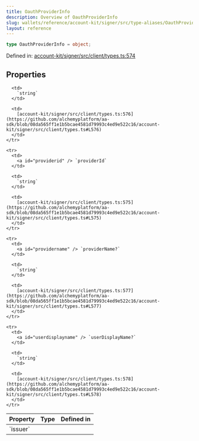```yaml
---
title: OauthProviderInfo
description: Overview of OauthProviderInfo
slug: wallets/reference/account-kit/signer/src/type-aliases/OauthProviderInfo
layout: reference
---
```


```ts
type OauthProviderInfo = object;
```

Defined in: [account-kit/signer/src/client/types.ts:574](https://github.com/alchemyplatform/aa-sdk/blob/08da565ff1e1b5bcae4581d79993c4ed9e522c16/account-kit/signer/src/client/types.ts#L574)

## Properties

<table>
  <thead>
    <tr>
      <th align="left">Property</th>
      <th align="left">Type</th>
      <th align="left">Defined in</th>
    </tr>
  </thead>

  <tbody>
    <tr>
      <td>
        <a id="issuer" /> `issuer`
      </td>

      <td>
        `string`
      </td>

      <td>
        [account-kit/signer/src/client/types.ts:576](https://github.com/alchemyplatform/aa-sdk/blob/08da565ff1e1b5bcae4581d79993c4ed9e522c16/account-kit/signer/src/client/types.ts#L576)
      </td>
    </tr>

    <tr>
      <td>
        <a id="providerid" /> `providerId`
      </td>

      <td>
        `string`
      </td>

      <td>
        [account-kit/signer/src/client/types.ts:575](https://github.com/alchemyplatform/aa-sdk/blob/08da565ff1e1b5bcae4581d79993c4ed9e522c16/account-kit/signer/src/client/types.ts#L575)
      </td>
    </tr>

    <tr>
      <td>
        <a id="providername" /> `providerName?`
      </td>

      <td>
        `string`
      </td>

      <td>
        [account-kit/signer/src/client/types.ts:577](https://github.com/alchemyplatform/aa-sdk/blob/08da565ff1e1b5bcae4581d79993c4ed9e522c16/account-kit/signer/src/client/types.ts#L577)
      </td>
    </tr>

    <tr>
      <td>
        <a id="userdisplayname" /> `userDisplayName?`
      </td>

      <td>
        `string`
      </td>

      <td>
        [account-kit/signer/src/client/types.ts:578](https://github.com/alchemyplatform/aa-sdk/blob/08da565ff1e1b5bcae4581d79993c4ed9e522c16/account-kit/signer/src/client/types.ts#L578)
      </td>
    </tr>

  </tbody>
</table>
